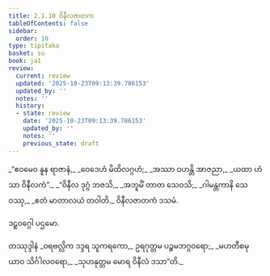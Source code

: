 ```yaml
---
title: 2.1.10 ဝိနီလဇာတက
tableOfContents: false
sidebar:
  order: 10
type: tipitaka
basket: su
book: ja1
review:
  current: review
  updated: '2025-10-23T09:13:39.786153'
  updated_by: ''
  notes: ''
  history:
  - state: review
    date: '2025-10-23T09:13:39.786153'
    updated_by: ''
    notes: ''
    previous_state: draft
---
```



<ReviewStatus review={frontmatter.review} showDetails={true} />

<HypothesisAnnotation frontmatter={frontmatter} />

<DynamicBreadcrumb />

<Division number="19" book="ja1" e="ch" v="22" p="39">

<Paragraph number="369" type="verses" book="ja1">
_“ဧဝမေဝ နူန ရာဇာနံ,_  
_ဝေဒေဟံ မိထိလဂ္ဂဟံ;_  
_အဿာ ဝဟန္တိ အာဇညာ,_  
_ယထာ ဟံသာ ဝိနီလကံ”._  

</Paragraph>

</Division>
<Division number="20" book="ja1" e="ch" v="22" p="39">

<Paragraph number="370" type="verses" book="ja1">
_“ဝိနီလ ဒုဂ္ဂံ ဘဇသိ,_  
_အဘူမိံ တာတ သေဝသိ;_  
_ဂါမန္တကာနိ သေဝဿု,_  
_ဧတံ မာတာလယံ တဝါတိ._  


</Paragraph>
</Division>

<Paragraph number="371" type="center" book="ja1">
ဝိနီလဇာတကံ ဒသမံ.

  
ဒဠှဝဂ္ဂေါ ပဌမော.



</Paragraph>

<Paragraph number="372" type="center" book="ja1">
တဿုဒ္ဒါနံ


</Paragraph>

<Paragraph number="373" type="verses" book="ja1">
_ဝရဗလ္လိက ဒဒ္ဒရ သူကရကော,_  
ဥရဂုတ္တမ ပဉ္စမဘဂ္ဂဝရော;_  
_မဟတီစမု ယာဝ သိင်္ဂါလဝရော,_  
_သုဟနုတ္တမ မောရ ဝိနီလံ ဒသာ”တိ._
</Paragraph>